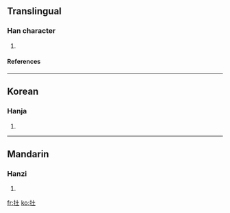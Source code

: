 ==Translingual==
===Han character===
{{Han char|rn=64|rad=手|as=03|sn=6|four=|canj=手土 (QG)}}
# {{defn|Han|sort=手03}}
====References====
{{Han ref|kx=0417.170|dkj=11792|dj=0764.100|hdz=31829.040|uh=6257|ud=25175}}
----
==Korean==
===Hanja===
{{ko-hanja|hangeul=재|eumhun=|rv=jae|mr=chae|y=cya}}
# {{defn|Korean}}
----
==Mandarin==
===Hanzi===
{{cmn-hanzi|pin=[[zài]] (zai4)|wg=tsai<sup>4</sup>}}
# {{defn|Mandarin}}

[[fr:扗]]
[[ko:扗]]
